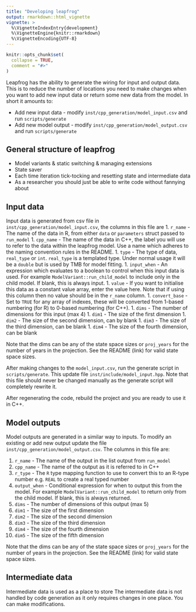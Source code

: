 ```yaml
---
title: "Developing leapfrog"
output: rmarkdown::html_vignette
vignette: >
  %\VignetteIndexEntry{development}
  %\VignetteEngine{knitr::rmarkdown}
  %\VignetteEncoding{UTF-8}
---
```


```r
knitr::opts_chunk$set(
  collapse = TRUE,
  comment = "#>"
)
```

Leapfrog has the ability to generate the wiring for input and output data. This is to reduce the number of locations you need to make changes when you want to add new input data or return some new data from the model. In short it amounts to:

* Add new input data - modify `inst/cpp_generation/model_input.csv` and run `scripts/generate`
* Add new model output - modify `inst/cpp_generation/model_output.csv` and run `scripts/generate`

## General structure of leapfrog

* Model variants & static switching & managing extensions
* State saver
* Each time iteration tick-tocking and resetting state and intermediate data
* As a researcher you should just be able to write code without fannying about

## Input data

Input data is generated from csv file in `inst/cpp_generation/model_input.csv`, the columns in this file are
1. `r_name` - The name of the data in R, from either `data` or `parameters` struct passed to `run_model`
1. `cpp_name` - The name of the data in C++, the label you will use to refer to the data within the leapfrog model. Use a name which adheres to the naming convention rules in the README.
1. `type` - The type of data, `real_type` or `int`. `real_type` is a templated type. Under normal usage it will be a `double` but is used by TMB for model fitting.
1. `input_when` - An expression which evaluates to a boolean to control when this input data is used. For example `ModelVariant::run_child_model` to include only in the child model. If blank, this is always input.
1. `value` - If you want to initialise this data as a constant value array, enter the value here. Note that if using this column then no value should be in the `r_name` column.
1. `convert_base` - Set to `TRUE` for any array of indexes, these will be converted from 1-based numbering (for R) to 0-based numbering (for C++).
1. `dims` - The number of dimensions for this input (max 4)
1. `dim1` - The size of the first dimension
1. `dim2` - The size of the second dimension, can by blank
1. `dim3` - The size of the third dimension, can be blank
1. `dim4` - The size of the fourth dimension, can be blank

Note that the dims can be any of the state space sizes or `proj_years` for the number of years in the projection. See the README (link) for valid state space sizes.

After making changes to the `model_input.csv`, run the generate script in `scripts/generate`. This update file `inst/include/model_input.hpp`. Note that this file should never be changed manually as the generate script will completely rewrite it.

After regenerating the code, rebuild the project and you are ready to use it in C++.

## Model outputs

Model outputs are generated in a similar way to inputs. To modify an existing or add new output update the file `inst/cpp_generation/model_output.csv`. The columns in this file are:

1. `r_name` - The name of the output in the list output from `run_model`
1. `cpp_name` - The name of the output as it is referred to in C++
1. `r_type` - The `R` type mapping function to use to convert this to an R-type number e.g. `REAL` to create a real typed number
1. `output_when` - Conditional expression for when to output this from the model. For example `ModelVariant::run_child_model` to return only from the child model. If blank, this is always returned.
1. `dims` - The number of dimensions of this output (max 5)
1. `dim1` - The size of the first dimension
1. `dim2` - The size of the second dimension
1. `dim3` - The size of the third dimension
1. `dim4` - The size of the fourth dimension
1. `dim5` - The size of the fifth dimension

Note that the dims can be any of the state space sizes or `proj_years` for the number of years in the projection. See the README (link) for valid state space sizes.

## Intermediate data

Intermediate data is used as a place to store 
The intermediate data is not handled by code generation as it only requires changes in one place. You can make modifications.

